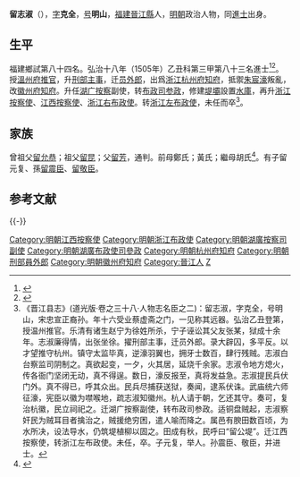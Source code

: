 {{明清人物信息框
| 姓名 = 留志淑
| 原名 =
| 圖片名稱= 
| 圖片大小 =
| 圖片說明 = 
| 最高職務 = 浙江右布政使
| 國家 = 大明 
| 爵位 =
| 籍貫 = 福建泉州府晉江縣
| 族裔 = 
| 字號 = 字克全，號明山
| 諡號 =
| 出生日期 = 生年不詳
| 出生地點 =
| 逝世日期 = 卒年不詳
| 逝世地點 =
| 墓葬 =
| 配偶 = 
| 親屬 = 孫[[留震臣|留震臣]]、[[留敬臣|留敬臣]]
| 出身 =
* 弘治十八年乙丑科同進士出身
| 經歷 =
| 著作 =  
}}
'''留志淑'''（{{bd|1481年||1532年}}），[[表字|字]]'''克全'''，[[号|号]]'''明山'''，[[福建|福建]][[晉江縣|晉江縣]]人，[[明朝|明朝]]政治人物，同[[進士|進士]]出身。

== 生平 ==
福建鄉試第八十四名。弘治十八年（1505年）乙丑科第三甲第八十三名進士<ref>{{Cite book|title=《皇明贡举考》卷五|last=（明）[[张朝瑞|张朝瑞]]|first=|publisher=《续修四库全书》史部第828册|year=|isbn=|location=|pages=}}</ref><ref>{{Cite book|title=贡举志五种 上|last=鲁小俊，江俊伟著|first=|publisher=武汉：武汉大学出版社|year=2009|isbn=978-7-307-07043-1|location=|pages=}}</ref>。授[[溫州府|溫州府]][[推官|推官]]，升[[刑部|刑部]][[主事|主事]]，迁[[员外郎|员外郎]]，出爲[[浙江|浙江]][[杭州府|杭州府]][[知府|知府]]，抵禦[[朱宸濠|朱宸濠]]叛亂，改[[徽州府|徽州府]][[知府|知府]]。升任[[湖广|湖广]][[按察|按察]]副使，转[[布政司|布政司]][[参政|参政]]，修建[[堤壩|堤壩]]設置[[水庫|水庫]]，再升[[浙江承宣布政使司|浙江]][[按察使|按察使]]、[[江西承宣布政使司|江西]][[按察使|按察使]]、[[浙江|浙江]][[右布政使|右布政使]]。转[[浙江|浙江]][[左布政使|左布政使]]，未任而卒<ref>《晋江县志》(道光版·卷之三十八·人物志名臣之二)：留志淑，字克全，号明山，宋忠宣正裔孙。年十六受业蔡虚斋之门，一见称其远器。弘治乙丑登第，授温州推官。乐清有诸生赵宁为徐姓所杀，宁子诬讼其父友张某，狱成十余年。志淑廉得情，出张坐徐。擢刑部主事，迁员外郎。录大辟囚，多平反。以才望推守杭州。镇守太监毕真，逆濠羽翼也，拥牙士数百，肆行残贼。志淑白台察监司阴制之。真欲起变，一夕，火其居，延烧千余家。志淑令地方熄火，传各衙门坚闭无动，真不得逞。数日，濠反报至，真将发益急。志淑提民兵伏门外。真不得已，呼其众出。民兵尽捕获送狱，奏闻，逮系伏诛。武庙统六师征濠，宪臣以徽为噤喉地，疏志淑知徽州。杭人请于朝，乞还其守。奏可，复治杭徽，民立祠祀之。迁湖广按察副使，转布政司参政。适铜盘贼起，志淑察奸民为贼耳目者擒治之，贼援绝穷困，遣人喻而降之。属邑有腴田数百顷，为水所决，设法导水，仍筑堤植柳以固之。田成有秋，民呼曰“留公堤”。迁江西按察使，转浙江左布政使。未任，卒。子元复，举人。孙震臣、敬臣，并进士。</ref>。

== 家族 ==
曾祖父[[留允恭|留允恭]]；祖父[[留昆|留昆]]；父[[留芳|留芳]]，通判。前母鄭氏；黃氏；繼母胡氏<ref>{{Cite book|title=天一阁藏明代科举录选刊 登科录 点校本|last=龚延明主编|first=|publisher=宁波出版社|year=2016|isbn=978-7-5526-2320-8|location=宁波|pages=|quote=《天一閣藏明代科舉錄選刊.登科錄》之《弘治十八年進士登科錄》}}</ref>。有子留元复、孫[[留震臣|留震臣]]、[[留敬臣|留敬臣]]。

==参考文献==
{{reflist}}

{{-}}
{{start box}}
{{s-off}}
{{succession box|[[梁材|梁　材]]|[[張芹_(弘治進士)|張　芹]]|[[浙江承宣佈政使司|浙江承宣佈政使司]][[杭州府|杭州府]][[知府|知府]]|<small>正德十二年（1517年）上任</small>}}
{{succession box|[[張芹_(弘治進士)|張　芹]]|[[查仲道|查仲道]]|[[浙江承宣佈政使司|浙江承宣佈政使司]][[杭州府|杭州府]][[知府|知府]]|<small>正德十五年（1520年）再任</small>}}
{{end box}}
{{弘治十八年乙丑科殿試金榜}}

{{DEFAULTSORT:Liu留}}
[[Category:明朝江西按察使|Category:明朝江西按察使]]
[[Category:明朝浙江布政使|Category:明朝浙江布政使]]
[[Category:明朝湖廣按察司副使|Category:明朝湖廣按察司副使]]
[[Category:明朝湖廣布政使司參政|Category:明朝湖廣布政使司參政]]
[[Category:明朝杭州府知府|Category:明朝杭州府知府]]
[[Category:明朝刑部員外郎|Category:明朝刑部員外郎]]
[[Category:明朝徽州府知府|Category:明朝徽州府知府]]
[[Category:晉江人|Category:晉江人]]
[[Category:留姓|Z]]